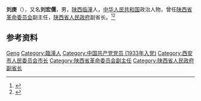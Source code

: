 {{Otheruses|other=名为刘庚的其他人物|刘庚}}

'''刘庚'''（{{bd|1913年||1994年|8月28日}}），又名'''刘宏儒'''，男，[[陕西|陕西]][[临潼|临潼]]人，[[中华人民共和国|中华人民共和国]]政治人物，曾任[[陕西省革命委员会|陕西省革命委员会]]副主任，[[陕西省人民政府|陕西省人民政府]]副省长。<ref>{{Cite book|title=中华人民共和国职官志|author=何虎生, 李耀东, 向常福主编|publisher=中国社会出版社|year=2003|isbn=9787800883934|location=北京|pages=}}</ref><ref>{{Cite book|title=陕西百科全书|author=《陕西百科全书》编委会编|publisher=陕西人民出版社|year=1992|isbn=|location=西安|pages=}}</ref>

== 参考资料 ==
{{reflist}}

{{中国人物小作品}}
{{西安市市长}}

{{Authority control}}
{{DEFAULTSORT:Liu刘}}
[[Category:刘姓|Geng]]
[[Category:臨潼人|Category:臨潼人]]
[[Category:中国共产党党员_(1933年入党)|Category:中国共产党党员 (1933年入党)]]
[[Category:西安市人民委员会市长|Category:西安市人民委员会市长]]
[[Category:陕西省革命委员会副主任|Category:陕西省革命委员会副主任]]
[[Category:陕西省人民政府副省长|Category:陕西省人民政府副省长]]